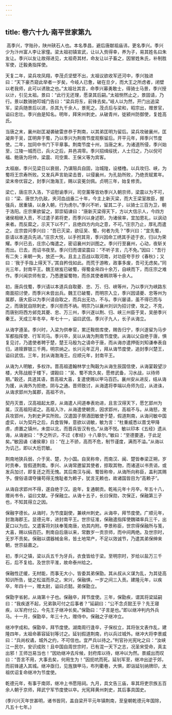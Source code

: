 ```yaml
---
---
---
```

title: 卷六十九·南平世家第九
---

 高季兴，字贻孙，陕州硖石人也。本名季昌，避后唐献祖庙讳，更名季兴。季兴少为汴州富人李让家僮。梁太祖初镇宣武，让以入赀得幸，养为子，易其姓名曰朱友让。季兴以友让故得进见，太祖奇其材，命友让以子畜之，因冒姓朱氏，补制胜军使，迁毅勇指挥使。

天复二年，梁兵攻凤翔，李茂贞坚壁不出，太祖议欲收军还河中，季兴独进曰：“天下豪杰窥此举者一岁矣，今岐人已惫，破在旦夕，而大王之所虑者，闭壁以老我师，此可以诱致之也。”太祖壮其言，命季兴募勇敢士，得骑士马景，季兴授以计，引见太祖。景曰：“此行无还理，愿录其后嗣。”太祖恻然止之，景固请，乃行。景以数骑驰叩城门告曰：“梁兵将东，前锋去矣。”岐人以为然，开门出追梁军，梁兵随景后以进，杀其九千余人，景死之。茂贞后与梁和，昭宗出，赠景官，谥曰忠壮。季兴由是知名。明年，拜宋州刺史。从破青州，徙颍州防御使，复姓高氏。

当唐之末，襄州赵匡凝袭破雷彦恭于荆南，以其弟匡明为留后。梁兵攻破襄州，匡凝奔于吴，匡明奔于蜀，乃以季兴为荆南节度观察留后。开平元年，拜季兴节度使。二年，加同中书门下平章事。荆南节度十州，当唐之末，为诸道所侵，季兴始至，江陵一城而已，兵火之后，井邑凋零。季兴招缉绥抚，人士归之，乃以倪可福、鲍唐为将帅，梁震、司空熏、王保义等为宾客。

太祖崩，季兴见梁日以衰弱，乃谋阻兵自固，治城隍，设楼橹。以兵攻归、峡，为蜀将王宗寿所败。又发兵声言助梁击晋，以侵襄州，为孔勍所败，乃绝贡赋累年。梁末帝优容之，封季兴渤海王，赐以衮冕剑佩。贞明三年，始复修贡。

梁亡，唐庄宗入洛，下诏慰谕季兴，司空薰等皆劝季兴入朝京师，梁震以为不可，曰：“梁、唐世为仇敌，夹河血战垂二十年，今主上新灭梁，而大王梁室故臣，握强兵，居重镇，以身入朝，行为虏尔。”季兴不听，留其二子，以骑士三百为卫，朝于洛阳。庄宗果欲留之，郭崇韬谏曰：“唐新灭梁得天下，方以大信示人，今四方诸侯相继入贡，不过遣子弟将吏，而季兴以身述职，为诸侯率，宜加恩礼，以讽动来者。而反縻之，示天下以不广，且绝四方内向之意，不可。”庄宗乃止，厚礼而遣之。庄宗尝问季兴曰：“吾已灭梁，欲征吴、蜀，何者为先？”季兴曰：“宜先蜀，臣请以本道兵先进。”庄宗大悦，以手拊其背，季兴因命工绣其手迹于衣，归以为荣耀。季兴已去，庄宗心悔遣之，密诏襄州刘训图之。季兴行至襄州，心动，夜斩关而出。已去，而诏书夜至。季兴归而谓梁震曰：“不听子言，几不免。”因曰：“吾行有二失；来朝一失，放还一失。且主上百战以取河南，对功臣夸手抄《春秋》；又曰：‘我于手指上得天下。’其自矜伐如此。而荒于游畋，政事多废，吾可无虑矣。”同光三年，封南平王。魏王继岌已破蜀，得蜀金帛四十余万，自峡而下，而庄宗之难作。季兴闻京师有变，乃悉邀留蜀物，而杀其使者韩珙等十余人。

初，唐兵伐蜀，季兴请以本道兵自取夔、忠、万、归、峡等州，乃以季兴为峡路东南面招讨使，而季兴未尝出兵。魏王已破蜀，而明宗入立，季兴因请夔、忠等州为属郡，唐大臣以为季兴请自取之，而兵出无功，不与。季兴屡请，虽不得已而与之，而唐犹自除刺史，季兴拒而不纳。明宗乃以襄州刘训为招讨使，攻之，不克，而唐别将西方邺克其夔、忠、万三州，季兴遂以荆、归、峡三州臣于吴，吴册季兴秦王。天成三年冬卒，年七十一，谥曰武信。季兴子九人，长子从诲立。

从诲字遵圣。季兴时，入梁为供奉官，累迁鞍辔库使，赐告归宁，季兴遂留为马步军都指挥使、行军司马。季兴卒，吴以从诲为荆南节度使。从诲以父自绝于唐，惧复见讨，乃遣使者聘于楚，楚王马殷为之请命于唐，而从诲亦遣押衙刘知谦奉表自归，进赎罪银三千两，明宗纳之。长兴元年正月，拜从诲节度使，追封季兴楚王，谥曰武信。三年，封从诲渤海王。应顺元年，封南平王。

从诲为人明敏，多权诈。晋高祖遣翰林学士陶穀为从诲生辰国信使，从诲宴穀望沙楼，大陈战舰于楼下，谓穀曰：“吴、蜀不宾久矣，愿修武备，习水战，以待师期。”穀还，具道其语，晋高祖大喜，复遣使赐以甲马百匹。襄州安从进反，结从诲为援，从诲外为拒绝，阴与之通。晋师致讨，从诲遣将李端以舟师为应，从进诛，从诲求郢州为属郡，高祖不许。

契丹灭晋，汉高祖起太原，从诲遣人间道奉表劝进，且言汉得天下，愿乞郢州为属，汉高祖阳诺之。高祖入汴，从诲遣使朝贡，因求郢州，高祖不与。从诲怒，发兵攻郢州，为刺史尹实所败。汉遣国子祭酒田敏使于楚，假道荆南，从诲问敏中国虚实，以为契丹之后，兵食皆殚，意欲以诮敏，敏为言：“杜重威悉以晋戈甲降虏，虏置之镇州，未尝以北，而晋兵皆汉有也。”从诲不悦。敏以印本《五经》遗从诲，从诲谢曰：“予之所识，不过《孝经》十八章尔。”敏曰：“至德要道，于此足矣。”敏因诵《诸侯章》曰：“在上不骄，高而不危，制节谨度，满而不溢。”从诲以为讥己，即以大卮罚敏。

荆南地狭兵弱，介于吴、楚，为小国。自吴称帝，而南汉、闽、楚皆奉梁正朔，岁时贡奉，皆假道荆南。季兴、从诲常邀留其使者，掠取其物，而诸道以书责诮，或发兵加讨，即复还之而无愧。其后南汉与闽、蜀皆称帝，从诲所向称臣，盖利其赐予。俚俗语谓夺攘苟得无愧耻者为赖子，犹言无赖也，故诸国皆目为“高赖子”。

从诲自求郢州不得，遂自绝于汉。逾年，复通朝贡。乾祐元年十月卒，年五十八，赠尚书令，谥曰文献。子保融立。从诲十五子，长曰保勋，次保正，保融第三子也，不知其得立之因。

保融字德长。从诲时，为节度副使，兼峡州刺史。从诲卒，拜节度使。广顺元年，封渤海郡王。显德元年，进封南平王。世宗征淮，保融遣指挥使魏璘率兵三千，出夏口以为应。又遣客将刘扶奉笺南唐，劝其内附。李景称臣，世宗得保融所与笺，大喜，赐以绢百匹。荆南自后唐以来，常数岁一贡京师，而中间两绝。及世宗时，无岁不贡矣。保融以谓器械金帛，皆土地常产，不足以效诚节，乃遣其弟保绅来朝，世宗益嘉之。

初，季兴之镇，梁以兵五千为牙兵，衣食皆给于梁。至明宗时，岁给以盐万三千石，后不复给。及世宗平淮，故命泰州给之。

保融性迂缓，无材能，而事无大小，皆委其弟保勖。其从叔从义谋为乱，为其徒高知训所告，徙之松滋而杀之。宋兴，保融惧，一岁之间三入贡。建隆元年，以疾卒，年四十一，赠太尉，谥曰贞懿。弟保勖立。

保勖字省躬，从诲第十子也。保融卒，拜节度使。三年，保勖疾，谓其将梁延嗣曰：“我疾遂不起，兄弟孰可付之后事者？”延嗣曰：“公不念贞懿王乎？先王寝疾，以军府付公，今先王子继冲长矣。”保勖曰：“子言是也。”即以继冲判内外兵马。十一月，保勖卒，年三十九，赠侍中。保融之子继冲立。

继冲字成和。保勖卒，拜节度使。湖南周行逢卒，子保权立，其将张文表作乱，建隆四年，太祖命慕容延钊等讨之。延钊假道荆南，约以兵过城外。继冲大将李景威曰：“兵尚权谲，城外之约，不可信也。宜严兵以待之。”判官孙光宪叱之曰：“汝峡江一民尔，安识成败！且中国自周世宗时，已有混一天下之志，况圣宋受命，真主出邪！王师岂易当也！”因劝继冲去斥候，封府库以待，继冲以为然。景威出而叹曰：“吾言不用，大事去矣，何用生为！”因扼吭而死。延钊军至，继冲出逆于郊，而前锋遽入其城。继冲亟归，见旌旗甲马，布列衢巷，大惧，即诣延钊纳牌印，太祖优诏复命继冲为节度使。

乾德元年，有事于南郊，继冲上书愿陪祠。九月，具文告三庙，率其将吏宗族五百余人朝于京师，拜武宁军节度使以卒。光宪拜黄州刺史，其后事具国史。

(季兴兴灭年世甚明，诸书皆同，盖自梁开平元年镇荆南，至皇朝乾德元年国除，凡五十七年。)

